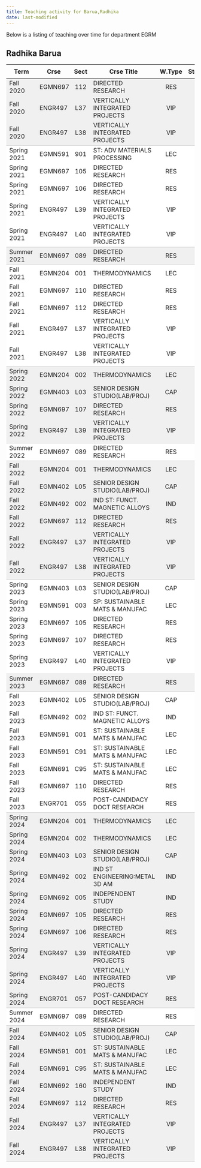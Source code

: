 ```yaml
---
title: Teaching activity for Barua,Radhika
date: last-modified
---
```


Below is a listing of teaching over time for department EGRM


## Radhika Barua

<style type="text/css">
#T_20b7e table {
  width: 100%;
  border-collapse: collapse;
}
#T_20b7e th {
  text-align: center;
  padding: 8px;
}
#T_20b7e td:nth-child(1) {
  padding-right: 10px;
  text-align: left;
}
#T_20b7e td:nth-child(2) {
  padding-right: 5px;
  text-align: left;
}
#T_20b7e  td:nth-child(4) {
  padding-right: 5px;
  text-align: left;
}
#T_20b7e td:nth-child(3) {
  text-align: center;
}
#T_20b7e  td:nth-child(5) {
  text-align: center;
}
#T_20b7e td:nth-child(6) {
  text-align: right;
}
#T_20b7e  td:nth-child(7) {
  text-align: right;
}
#T_20b7e_row0_col0, #T_20b7e_row0_col1, #T_20b7e_row0_col2, #T_20b7e_row0_col3, #T_20b7e_row0_col4, #T_20b7e_row0_col5, #T_20b7e_row0_col6, #T_20b7e_row1_col0, #T_20b7e_row1_col1, #T_20b7e_row1_col2, #T_20b7e_row1_col3, #T_20b7e_row1_col4, #T_20b7e_row1_col5, #T_20b7e_row1_col6, #T_20b7e_row14_col0, #T_20b7e_row14_col1, #T_20b7e_row14_col2, #T_20b7e_row14_col3, #T_20b7e_row14_col4, #T_20b7e_row14_col5, #T_20b7e_row14_col6, #T_20b7e_row15_col0, #T_20b7e_row15_col1, #T_20b7e_row15_col2, #T_20b7e_row15_col3, #T_20b7e_row15_col4, #T_20b7e_row15_col5, #T_20b7e_row15_col6, #T_20b7e_row16_col0, #T_20b7e_row16_col1, #T_20b7e_row16_col2, #T_20b7e_row16_col3, #T_20b7e_row16_col4, #T_20b7e_row16_col5, #T_20b7e_row16_col6, #T_20b7e_row19_col0, #T_20b7e_row19_col1, #T_20b7e_row19_col2, #T_20b7e_row19_col3, #T_20b7e_row19_col4, #T_20b7e_row19_col5, #T_20b7e_row19_col6, #T_20b7e_row20_col0, #T_20b7e_row20_col1, #T_20b7e_row20_col2, #T_20b7e_row20_col3, #T_20b7e_row20_col4, #T_20b7e_row20_col5, #T_20b7e_row20_col6, #T_20b7e_row21_col0, #T_20b7e_row21_col1, #T_20b7e_row21_col2, #T_20b7e_row21_col3, #T_20b7e_row21_col4, #T_20b7e_row21_col5, #T_20b7e_row21_col6, #T_20b7e_row22_col0, #T_20b7e_row22_col1, #T_20b7e_row22_col2, #T_20b7e_row22_col3, #T_20b7e_row22_col4, #T_20b7e_row22_col5, #T_20b7e_row22_col6, #T_20b7e_row23_col0, #T_20b7e_row23_col1, #T_20b7e_row23_col2, #T_20b7e_row23_col3, #T_20b7e_row23_col4, #T_20b7e_row23_col5, #T_20b7e_row23_col6, #T_20b7e_row38_col0, #T_20b7e_row38_col1, #T_20b7e_row38_col2, #T_20b7e_row38_col3, #T_20b7e_row38_col4, #T_20b7e_row38_col5, #T_20b7e_row38_col6, #T_20b7e_row39_col0, #T_20b7e_row39_col1, #T_20b7e_row39_col2, #T_20b7e_row39_col3, #T_20b7e_row39_col4, #T_20b7e_row39_col5, #T_20b7e_row39_col6, #T_20b7e_row40_col0, #T_20b7e_row40_col1, #T_20b7e_row40_col2, #T_20b7e_row40_col3, #T_20b7e_row40_col4, #T_20b7e_row40_col5, #T_20b7e_row40_col6, #T_20b7e_row41_col0, #T_20b7e_row41_col1, #T_20b7e_row41_col2, #T_20b7e_row41_col3, #T_20b7e_row41_col4, #T_20b7e_row41_col5, #T_20b7e_row41_col6, #T_20b7e_row42_col0, #T_20b7e_row42_col1, #T_20b7e_row42_col2, #T_20b7e_row42_col3, #T_20b7e_row42_col4, #T_20b7e_row42_col5, #T_20b7e_row42_col6, #T_20b7e_row43_col0, #T_20b7e_row43_col1, #T_20b7e_row43_col2, #T_20b7e_row43_col3, #T_20b7e_row43_col4, #T_20b7e_row43_col5, #T_20b7e_row43_col6, #T_20b7e_row44_col0, #T_20b7e_row44_col1, #T_20b7e_row44_col2, #T_20b7e_row44_col3, #T_20b7e_row44_col4, #T_20b7e_row44_col5, #T_20b7e_row44_col6, #T_20b7e_row45_col0, #T_20b7e_row45_col1, #T_20b7e_row45_col2, #T_20b7e_row45_col3, #T_20b7e_row45_col4, #T_20b7e_row45_col5, #T_20b7e_row45_col6, #T_20b7e_row46_col0, #T_20b7e_row46_col1, #T_20b7e_row46_col2, #T_20b7e_row46_col3, #T_20b7e_row46_col4, #T_20b7e_row46_col5, #T_20b7e_row46_col6, #T_20b7e_row49_col0, #T_20b7e_row49_col1, #T_20b7e_row49_col2, #T_20b7e_row49_col3, #T_20b7e_row49_col4, #T_20b7e_row49_col5, #T_20b7e_row49_col6, #T_20b7e_row50_col0, #T_20b7e_row50_col1, #T_20b7e_row50_col2, #T_20b7e_row50_col3, #T_20b7e_row50_col4, #T_20b7e_row50_col5, #T_20b7e_row50_col6, #T_20b7e_row51_col0, #T_20b7e_row51_col1, #T_20b7e_row51_col2, #T_20b7e_row51_col3, #T_20b7e_row51_col4, #T_20b7e_row51_col5, #T_20b7e_row51_col6, #T_20b7e_row52_col0, #T_20b7e_row52_col1, #T_20b7e_row52_col2, #T_20b7e_row52_col3, #T_20b7e_row52_col4, #T_20b7e_row52_col5, #T_20b7e_row52_col6, #T_20b7e_row53_col0, #T_20b7e_row53_col1, #T_20b7e_row53_col2, #T_20b7e_row53_col3, #T_20b7e_row53_col4, #T_20b7e_row53_col5, #T_20b7e_row53_col6, #T_20b7e_row54_col0, #T_20b7e_row54_col1, #T_20b7e_row54_col2, #T_20b7e_row54_col3, #T_20b7e_row54_col4, #T_20b7e_row54_col5, #T_20b7e_row54_col6 {
  background-color: #f0f0f0;
  border-bottom: none;
}
#T_20b7e_row2_col0, #T_20b7e_row2_col1, #T_20b7e_row2_col2, #T_20b7e_row2_col3, #T_20b7e_row2_col4, #T_20b7e_row2_col5, #T_20b7e_row2_col6, #T_20b7e_row8_col0, #T_20b7e_row8_col1, #T_20b7e_row8_col2, #T_20b7e_row8_col3, #T_20b7e_row8_col4, #T_20b7e_row8_col5, #T_20b7e_row8_col6, #T_20b7e_row17_col0, #T_20b7e_row17_col1, #T_20b7e_row17_col2, #T_20b7e_row17_col3, #T_20b7e_row17_col4, #T_20b7e_row17_col5, #T_20b7e_row17_col6, #T_20b7e_row24_col0, #T_20b7e_row24_col1, #T_20b7e_row24_col2, #T_20b7e_row24_col3, #T_20b7e_row24_col4, #T_20b7e_row24_col5, #T_20b7e_row24_col6, #T_20b7e_row30_col0, #T_20b7e_row30_col1, #T_20b7e_row30_col2, #T_20b7e_row30_col3, #T_20b7e_row30_col4, #T_20b7e_row30_col5, #T_20b7e_row30_col6, #T_20b7e_row47_col0, #T_20b7e_row47_col1, #T_20b7e_row47_col2, #T_20b7e_row47_col3, #T_20b7e_row47_col4, #T_20b7e_row47_col5, #T_20b7e_row47_col6, #T_20b7e_row55_col0, #T_20b7e_row55_col1, #T_20b7e_row55_col2, #T_20b7e_row55_col3, #T_20b7e_row55_col4, #T_20b7e_row55_col5, #T_20b7e_row55_col6 {
  background-color: #f0f0f0;
  border-bottom: 1px solid #ccc;
}
#T_20b7e_row3_col0, #T_20b7e_row3_col1, #T_20b7e_row3_col2, #T_20b7e_row3_col3, #T_20b7e_row3_col4, #T_20b7e_row3_col5, #T_20b7e_row3_col6, #T_20b7e_row4_col0, #T_20b7e_row4_col1, #T_20b7e_row4_col2, #T_20b7e_row4_col3, #T_20b7e_row4_col4, #T_20b7e_row4_col5, #T_20b7e_row4_col6, #T_20b7e_row5_col0, #T_20b7e_row5_col1, #T_20b7e_row5_col2, #T_20b7e_row5_col3, #T_20b7e_row5_col4, #T_20b7e_row5_col5, #T_20b7e_row5_col6, #T_20b7e_row6_col0, #T_20b7e_row6_col1, #T_20b7e_row6_col2, #T_20b7e_row6_col3, #T_20b7e_row6_col4, #T_20b7e_row6_col5, #T_20b7e_row6_col6, #T_20b7e_row9_col0, #T_20b7e_row9_col1, #T_20b7e_row9_col2, #T_20b7e_row9_col3, #T_20b7e_row9_col4, #T_20b7e_row9_col5, #T_20b7e_row9_col6, #T_20b7e_row10_col0, #T_20b7e_row10_col1, #T_20b7e_row10_col2, #T_20b7e_row10_col3, #T_20b7e_row10_col4, #T_20b7e_row10_col5, #T_20b7e_row10_col6, #T_20b7e_row11_col0, #T_20b7e_row11_col1, #T_20b7e_row11_col2, #T_20b7e_row11_col3, #T_20b7e_row11_col4, #T_20b7e_row11_col5, #T_20b7e_row11_col6, #T_20b7e_row12_col0, #T_20b7e_row12_col1, #T_20b7e_row12_col2, #T_20b7e_row12_col3, #T_20b7e_row12_col4, #T_20b7e_row12_col5, #T_20b7e_row12_col6, #T_20b7e_row25_col0, #T_20b7e_row25_col1, #T_20b7e_row25_col2, #T_20b7e_row25_col3, #T_20b7e_row25_col4, #T_20b7e_row25_col5, #T_20b7e_row25_col6, #T_20b7e_row26_col0, #T_20b7e_row26_col1, #T_20b7e_row26_col2, #T_20b7e_row26_col3, #T_20b7e_row26_col4, #T_20b7e_row26_col5, #T_20b7e_row26_col6, #T_20b7e_row27_col0, #T_20b7e_row27_col1, #T_20b7e_row27_col2, #T_20b7e_row27_col3, #T_20b7e_row27_col4, #T_20b7e_row27_col5, #T_20b7e_row27_col6, #T_20b7e_row28_col0, #T_20b7e_row28_col1, #T_20b7e_row28_col2, #T_20b7e_row28_col3, #T_20b7e_row28_col4, #T_20b7e_row28_col5, #T_20b7e_row28_col6, #T_20b7e_row31_col0, #T_20b7e_row31_col1, #T_20b7e_row31_col2, #T_20b7e_row31_col3, #T_20b7e_row31_col4, #T_20b7e_row31_col5, #T_20b7e_row31_col6, #T_20b7e_row32_col0, #T_20b7e_row32_col1, #T_20b7e_row32_col2, #T_20b7e_row32_col3, #T_20b7e_row32_col4, #T_20b7e_row32_col5, #T_20b7e_row32_col6, #T_20b7e_row33_col0, #T_20b7e_row33_col1, #T_20b7e_row33_col2, #T_20b7e_row33_col3, #T_20b7e_row33_col4, #T_20b7e_row33_col5, #T_20b7e_row33_col6, #T_20b7e_row34_col0, #T_20b7e_row34_col1, #T_20b7e_row34_col2, #T_20b7e_row34_col3, #T_20b7e_row34_col4, #T_20b7e_row34_col5, #T_20b7e_row34_col6, #T_20b7e_row35_col0, #T_20b7e_row35_col1, #T_20b7e_row35_col2, #T_20b7e_row35_col3, #T_20b7e_row35_col4, #T_20b7e_row35_col5, #T_20b7e_row35_col6, #T_20b7e_row36_col0, #T_20b7e_row36_col1, #T_20b7e_row36_col2, #T_20b7e_row36_col3, #T_20b7e_row36_col4, #T_20b7e_row36_col5, #T_20b7e_row36_col6 {
  background-color: #ffffff;
  border-bottom: none;
}
#T_20b7e_row7_col0, #T_20b7e_row7_col1, #T_20b7e_row7_col2, #T_20b7e_row7_col3, #T_20b7e_row7_col4, #T_20b7e_row7_col5, #T_20b7e_row7_col6, #T_20b7e_row13_col0, #T_20b7e_row13_col1, #T_20b7e_row13_col2, #T_20b7e_row13_col3, #T_20b7e_row13_col4, #T_20b7e_row13_col5, #T_20b7e_row13_col6, #T_20b7e_row18_col0, #T_20b7e_row18_col1, #T_20b7e_row18_col2, #T_20b7e_row18_col3, #T_20b7e_row18_col4, #T_20b7e_row18_col5, #T_20b7e_row18_col6, #T_20b7e_row29_col0, #T_20b7e_row29_col1, #T_20b7e_row29_col2, #T_20b7e_row29_col3, #T_20b7e_row29_col4, #T_20b7e_row29_col5, #T_20b7e_row29_col6, #T_20b7e_row37_col0, #T_20b7e_row37_col1, #T_20b7e_row37_col2, #T_20b7e_row37_col3, #T_20b7e_row37_col4, #T_20b7e_row37_col5, #T_20b7e_row37_col6, #T_20b7e_row48_col0, #T_20b7e_row48_col1, #T_20b7e_row48_col2, #T_20b7e_row48_col3, #T_20b7e_row48_col4, #T_20b7e_row48_col5, #T_20b7e_row48_col6 {
  background-color: #ffffff;
  border-bottom: 1px solid #ccc;
}
</style>
<table id="T_20b7e">
  <thead>
    <tr>
      <th id="T_20b7e_level0_col0" class="col_heading level0 col0" >Term</th>
      <th id="T_20b7e_level0_col1" class="col_heading level0 col1" >Crse</th>
      <th id="T_20b7e_level0_col2" class="col_heading level0 col2" >Sect</th>
      <th id="T_20b7e_level0_col3" class="col_heading level0 col3" >Crse Title</th>
      <th id="T_20b7e_level0_col4" class="col_heading level0 col4" >W.Type</th>
      <th id="T_20b7e_level0_col5" class="col_heading level0 col5" >Stdnts</th>
      <th id="T_20b7e_level0_col6" class="col_heading level0 col6" >Hours</th>
    </tr>
  </thead>
  <tbody>
    <tr>
      <td id="T_20b7e_row0_col0" class="data row0 col0" >Fall 2020</td>
      <td id="T_20b7e_row0_col1" class="data row0 col1" >EGMN697</td>
      <td id="T_20b7e_row0_col2" class="data row0 col2" >112</td>
      <td id="T_20b7e_row0_col3" class="data row0 col3" >DIRECTED RESEARCH</td>
      <td id="T_20b7e_row0_col4" class="data row0 col4" >RES</td>
      <td id="T_20b7e_row0_col5" class="data row0 col5" >1</td>
      <td id="T_20b7e_row0_col6" class="data row0 col6" >9</td>
    </tr>
    <tr>
      <td id="T_20b7e_row1_col0" class="data row1 col0" >Fall 2020</td>
      <td id="T_20b7e_row1_col1" class="data row1 col1" >ENGR497</td>
      <td id="T_20b7e_row1_col2" class="data row1 col2" >L37</td>
      <td id="T_20b7e_row1_col3" class="data row1 col3" >VERTICALLY INTEGRATED PROJECTS</td>
      <td id="T_20b7e_row1_col4" class="data row1 col4" >VIP</td>
      <td id="T_20b7e_row1_col5" class="data row1 col5" >3</td>
      <td id="T_20b7e_row1_col6" class="data row1 col6" >3</td>
    </tr>
    <tr>
      <td id="T_20b7e_row2_col0" class="data row2 col0" >Fall 2020</td>
      <td id="T_20b7e_row2_col1" class="data row2 col1" >ENGR497</td>
      <td id="T_20b7e_row2_col2" class="data row2 col2" >L38</td>
      <td id="T_20b7e_row2_col3" class="data row2 col3" >VERTICALLY INTEGRATED PROJECTS</td>
      <td id="T_20b7e_row2_col4" class="data row2 col4" >VIP</td>
      <td id="T_20b7e_row2_col5" class="data row2 col5" >2</td>
      <td id="T_20b7e_row2_col6" class="data row2 col6" >4</td>
    </tr>
    <tr>
      <td id="T_20b7e_row3_col0" class="data row3 col0" >Spring 2021</td>
      <td id="T_20b7e_row3_col1" class="data row3 col1" >EGMN591</td>
      <td id="T_20b7e_row3_col2" class="data row3 col2" >901</td>
      <td id="T_20b7e_row3_col3" class="data row3 col3" >ST: ADV MATERIALS PROCESSING</td>
      <td id="T_20b7e_row3_col4" class="data row3 col4" >LEC</td>
      <td id="T_20b7e_row3_col5" class="data row3 col5" >19</td>
      <td id="T_20b7e_row3_col6" class="data row3 col6" >57</td>
    </tr>
    <tr>
      <td id="T_20b7e_row4_col0" class="data row4 col0" >Spring 2021</td>
      <td id="T_20b7e_row4_col1" class="data row4 col1" >EGMN697</td>
      <td id="T_20b7e_row4_col2" class="data row4 col2" >105</td>
      <td id="T_20b7e_row4_col3" class="data row4 col3" >DIRECTED RESEARCH</td>
      <td id="T_20b7e_row4_col4" class="data row4 col4" >RES</td>
      <td id="T_20b7e_row4_col5" class="data row4 col5" >1</td>
      <td id="T_20b7e_row4_col6" class="data row4 col6" >3</td>
    </tr>
    <tr>
      <td id="T_20b7e_row5_col0" class="data row5 col0" >Spring 2021</td>
      <td id="T_20b7e_row5_col1" class="data row5 col1" >EGMN697</td>
      <td id="T_20b7e_row5_col2" class="data row5 col2" >106</td>
      <td id="T_20b7e_row5_col3" class="data row5 col3" >DIRECTED RESEARCH</td>
      <td id="T_20b7e_row5_col4" class="data row5 col4" >RES</td>
      <td id="T_20b7e_row5_col5" class="data row5 col5" >1</td>
      <td id="T_20b7e_row5_col6" class="data row5 col6" >6</td>
    </tr>
    <tr>
      <td id="T_20b7e_row6_col0" class="data row6 col0" >Spring 2021</td>
      <td id="T_20b7e_row6_col1" class="data row6 col1" >ENGR497</td>
      <td id="T_20b7e_row6_col2" class="data row6 col2" >L39</td>
      <td id="T_20b7e_row6_col3" class="data row6 col3" >VERTICALLY INTEGRATED PROJECTS</td>
      <td id="T_20b7e_row6_col4" class="data row6 col4" >VIP</td>
      <td id="T_20b7e_row6_col5" class="data row6 col5" >3</td>
      <td id="T_20b7e_row6_col6" class="data row6 col6" >6</td>
    </tr>
    <tr>
      <td id="T_20b7e_row7_col0" class="data row7 col0" >Spring 2021</td>
      <td id="T_20b7e_row7_col1" class="data row7 col1" >ENGR497</td>
      <td id="T_20b7e_row7_col2" class="data row7 col2" >L40</td>
      <td id="T_20b7e_row7_col3" class="data row7 col3" >VERTICALLY INTEGRATED PROJECTS</td>
      <td id="T_20b7e_row7_col4" class="data row7 col4" >VIP</td>
      <td id="T_20b7e_row7_col5" class="data row7 col5" >2</td>
      <td id="T_20b7e_row7_col6" class="data row7 col6" >2</td>
    </tr>
    <tr>
      <td id="T_20b7e_row8_col0" class="data row8 col0" >Summer 2021</td>
      <td id="T_20b7e_row8_col1" class="data row8 col1" >EGMN697</td>
      <td id="T_20b7e_row8_col2" class="data row8 col2" >089</td>
      <td id="T_20b7e_row8_col3" class="data row8 col3" >DIRECTED RESEARCH</td>
      <td id="T_20b7e_row8_col4" class="data row8 col4" >RES</td>
      <td id="T_20b7e_row8_col5" class="data row8 col5" >1</td>
      <td id="T_20b7e_row8_col6" class="data row8 col6" >3</td>
    </tr>
    <tr>
      <td id="T_20b7e_row9_col0" class="data row9 col0" >Fall 2021</td>
      <td id="T_20b7e_row9_col1" class="data row9 col1" >EGMN204</td>
      <td id="T_20b7e_row9_col2" class="data row9 col2" >001</td>
      <td id="T_20b7e_row9_col3" class="data row9 col3" >THERMODYNAMICS</td>
      <td id="T_20b7e_row9_col4" class="data row9 col4" >LEC</td>
      <td id="T_20b7e_row9_col5" class="data row9 col5" >14</td>
      <td id="T_20b7e_row9_col6" class="data row9 col6" >42</td>
    </tr>
    <tr>
      <td id="T_20b7e_row10_col0" class="data row10 col0" >Fall 2021</td>
      <td id="T_20b7e_row10_col1" class="data row10 col1" >EGMN697</td>
      <td id="T_20b7e_row10_col2" class="data row10 col2" >110</td>
      <td id="T_20b7e_row10_col3" class="data row10 col3" >DIRECTED RESEARCH</td>
      <td id="T_20b7e_row10_col4" class="data row10 col4" >RES</td>
      <td id="T_20b7e_row10_col5" class="data row10 col5" >1</td>
      <td id="T_20b7e_row10_col6" class="data row10 col6" >3</td>
    </tr>
    <tr>
      <td id="T_20b7e_row11_col0" class="data row11 col0" >Fall 2021</td>
      <td id="T_20b7e_row11_col1" class="data row11 col1" >EGMN697</td>
      <td id="T_20b7e_row11_col2" class="data row11 col2" >112</td>
      <td id="T_20b7e_row11_col3" class="data row11 col3" >DIRECTED RESEARCH</td>
      <td id="T_20b7e_row11_col4" class="data row11 col4" >RES</td>
      <td id="T_20b7e_row11_col5" class="data row11 col5" >1</td>
      <td id="T_20b7e_row11_col6" class="data row11 col6" >9</td>
    </tr>
    <tr>
      <td id="T_20b7e_row12_col0" class="data row12 col0" >Fall 2021</td>
      <td id="T_20b7e_row12_col1" class="data row12 col1" >ENGR497</td>
      <td id="T_20b7e_row12_col2" class="data row12 col2" >L37</td>
      <td id="T_20b7e_row12_col3" class="data row12 col3" >VERTICALLY INTEGRATED PROJECTS</td>
      <td id="T_20b7e_row12_col4" class="data row12 col4" >VIP</td>
      <td id="T_20b7e_row12_col5" class="data row12 col5" >4</td>
      <td id="T_20b7e_row12_col6" class="data row12 col6" >4</td>
    </tr>
    <tr>
      <td id="T_20b7e_row13_col0" class="data row13 col0" >Fall 2021</td>
      <td id="T_20b7e_row13_col1" class="data row13 col1" >ENGR497</td>
      <td id="T_20b7e_row13_col2" class="data row13 col2" >L38</td>
      <td id="T_20b7e_row13_col3" class="data row13 col3" >VERTICALLY INTEGRATED PROJECTS</td>
      <td id="T_20b7e_row13_col4" class="data row13 col4" >VIP</td>
      <td id="T_20b7e_row13_col5" class="data row13 col5" >2</td>
      <td id="T_20b7e_row13_col6" class="data row13 col6" >4</td>
    </tr>
    <tr>
      <td id="T_20b7e_row14_col0" class="data row14 col0" >Spring 2022</td>
      <td id="T_20b7e_row14_col1" class="data row14 col1" >EGMN204</td>
      <td id="T_20b7e_row14_col2" class="data row14 col2" >002</td>
      <td id="T_20b7e_row14_col3" class="data row14 col3" >THERMODYNAMICS</td>
      <td id="T_20b7e_row14_col4" class="data row14 col4" >LEC</td>
      <td id="T_20b7e_row14_col5" class="data row14 col5" >60</td>
      <td id="T_20b7e_row14_col6" class="data row14 col6" >180</td>
    </tr>
    <tr>
      <td id="T_20b7e_row15_col0" class="data row15 col0" >Spring 2022</td>
      <td id="T_20b7e_row15_col1" class="data row15 col1" >EGMN403</td>
      <td id="T_20b7e_row15_col2" class="data row15 col2" >L03</td>
      <td id="T_20b7e_row15_col3" class="data row15 col3" >SENIOR DESIGN STUDIO(LAB/PROJ)</td>
      <td id="T_20b7e_row15_col4" class="data row15 col4" >CAP</td>
      <td id="T_20b7e_row15_col5" class="data row15 col5" >3</td>
      <td id="T_20b7e_row15_col6" class="data row15 col6" >6</td>
    </tr>
    <tr>
      <td id="T_20b7e_row16_col0" class="data row16 col0" >Spring 2022</td>
      <td id="T_20b7e_row16_col1" class="data row16 col1" >EGMN697</td>
      <td id="T_20b7e_row16_col2" class="data row16 col2" >107</td>
      <td id="T_20b7e_row16_col3" class="data row16 col3" >DIRECTED RESEARCH</td>
      <td id="T_20b7e_row16_col4" class="data row16 col4" >RES</td>
      <td id="T_20b7e_row16_col5" class="data row16 col5" >1</td>
      <td id="T_20b7e_row16_col6" class="data row16 col6" >9</td>
    </tr>
    <tr>
      <td id="T_20b7e_row17_col0" class="data row17 col0" >Spring 2022</td>
      <td id="T_20b7e_row17_col1" class="data row17 col1" >ENGR497</td>
      <td id="T_20b7e_row17_col2" class="data row17 col2" >L39</td>
      <td id="T_20b7e_row17_col3" class="data row17 col3" >VERTICALLY INTEGRATED PROJECTS</td>
      <td id="T_20b7e_row17_col4" class="data row17 col4" >VIP</td>
      <td id="T_20b7e_row17_col5" class="data row17 col5" >2</td>
      <td id="T_20b7e_row17_col6" class="data row17 col6" >4</td>
    </tr>
    <tr>
      <td id="T_20b7e_row18_col0" class="data row18 col0" >Summer 2022</td>
      <td id="T_20b7e_row18_col1" class="data row18 col1" >EGMN697</td>
      <td id="T_20b7e_row18_col2" class="data row18 col2" >089</td>
      <td id="T_20b7e_row18_col3" class="data row18 col3" >DIRECTED RESEARCH</td>
      <td id="T_20b7e_row18_col4" class="data row18 col4" >RES</td>
      <td id="T_20b7e_row18_col5" class="data row18 col5" >1</td>
      <td id="T_20b7e_row18_col6" class="data row18 col6" >3</td>
    </tr>
    <tr>
      <td id="T_20b7e_row19_col0" class="data row19 col0" >Fall 2022</td>
      <td id="T_20b7e_row19_col1" class="data row19 col1" >EGMN204</td>
      <td id="T_20b7e_row19_col2" class="data row19 col2" >001</td>
      <td id="T_20b7e_row19_col3" class="data row19 col3" >THERMODYNAMICS</td>
      <td id="T_20b7e_row19_col4" class="data row19 col4" >LEC</td>
      <td id="T_20b7e_row19_col5" class="data row19 col5" >26</td>
      <td id="T_20b7e_row19_col6" class="data row19 col6" >78</td>
    </tr>
    <tr>
      <td id="T_20b7e_row20_col0" class="data row20 col0" >Fall 2022</td>
      <td id="T_20b7e_row20_col1" class="data row20 col1" >EGMN402</td>
      <td id="T_20b7e_row20_col2" class="data row20 col2" >L05</td>
      <td id="T_20b7e_row20_col3" class="data row20 col3" >SENIOR DESIGN STUDIO(LAB/PROJ)</td>
      <td id="T_20b7e_row20_col4" class="data row20 col4" >CAP</td>
      <td id="T_20b7e_row20_col5" class="data row20 col5" >4</td>
      <td id="T_20b7e_row20_col6" class="data row20 col6" >8</td>
    </tr>
    <tr>
      <td id="T_20b7e_row21_col0" class="data row21 col0" >Fall 2022</td>
      <td id="T_20b7e_row21_col1" class="data row21 col1" >EGMN492</td>
      <td id="T_20b7e_row21_col2" class="data row21 col2" >002</td>
      <td id="T_20b7e_row21_col3" class="data row21 col3" >IND ST: FUNCT. MAGNETIC ALLOYS</td>
      <td id="T_20b7e_row21_col4" class="data row21 col4" >IND</td>
      <td id="T_20b7e_row21_col5" class="data row21 col5" >2</td>
      <td id="T_20b7e_row21_col6" class="data row21 col6" >6</td>
    </tr>
    <tr>
      <td id="T_20b7e_row22_col0" class="data row22 col0" >Fall 2022</td>
      <td id="T_20b7e_row22_col1" class="data row22 col1" >EGMN697</td>
      <td id="T_20b7e_row22_col2" class="data row22 col2" >112</td>
      <td id="T_20b7e_row22_col3" class="data row22 col3" >DIRECTED RESEARCH</td>
      <td id="T_20b7e_row22_col4" class="data row22 col4" >RES</td>
      <td id="T_20b7e_row22_col5" class="data row22 col5" >1</td>
      <td id="T_20b7e_row22_col6" class="data row22 col6" >9</td>
    </tr>
    <tr>
      <td id="T_20b7e_row23_col0" class="data row23 col0" >Fall 2022</td>
      <td id="T_20b7e_row23_col1" class="data row23 col1" >ENGR497</td>
      <td id="T_20b7e_row23_col2" class="data row23 col2" >L37</td>
      <td id="T_20b7e_row23_col3" class="data row23 col3" >VERTICALLY INTEGRATED PROJECTS</td>
      <td id="T_20b7e_row23_col4" class="data row23 col4" >VIP</td>
      <td id="T_20b7e_row23_col5" class="data row23 col5" >1</td>
      <td id="T_20b7e_row23_col6" class="data row23 col6" >1</td>
    </tr>
    <tr>
      <td id="T_20b7e_row24_col0" class="data row24 col0" >Fall 2022</td>
      <td id="T_20b7e_row24_col1" class="data row24 col1" >ENGR497</td>
      <td id="T_20b7e_row24_col2" class="data row24 col2" >L38</td>
      <td id="T_20b7e_row24_col3" class="data row24 col3" >VERTICALLY INTEGRATED PROJECTS</td>
      <td id="T_20b7e_row24_col4" class="data row24 col4" >VIP</td>
      <td id="T_20b7e_row24_col5" class="data row24 col5" >1</td>
      <td id="T_20b7e_row24_col6" class="data row24 col6" >2</td>
    </tr>
    <tr>
      <td id="T_20b7e_row25_col0" class="data row25 col0" >Spring 2023</td>
      <td id="T_20b7e_row25_col1" class="data row25 col1" >EGMN403</td>
      <td id="T_20b7e_row25_col2" class="data row25 col2" >L03</td>
      <td id="T_20b7e_row25_col3" class="data row25 col3" >SENIOR DESIGN STUDIO(LAB/PROJ)</td>
      <td id="T_20b7e_row25_col4" class="data row25 col4" >CAP</td>
      <td id="T_20b7e_row25_col5" class="data row25 col5" >4</td>
      <td id="T_20b7e_row25_col6" class="data row25 col6" >8</td>
    </tr>
    <tr>
      <td id="T_20b7e_row26_col0" class="data row26 col0" >Spring 2023</td>
      <td id="T_20b7e_row26_col1" class="data row26 col1" >EGMN591</td>
      <td id="T_20b7e_row26_col2" class="data row26 col2" >003</td>
      <td id="T_20b7e_row26_col3" class="data row26 col3" >SP: SUSTAINABLE MATS & MANUFAC</td>
      <td id="T_20b7e_row26_col4" class="data row26 col4" >LEC</td>
      <td id="T_20b7e_row26_col5" class="data row26 col5" >33</td>
      <td id="T_20b7e_row26_col6" class="data row26 col6" >99</td>
    </tr>
    <tr>
      <td id="T_20b7e_row27_col0" class="data row27 col0" >Spring 2023</td>
      <td id="T_20b7e_row27_col1" class="data row27 col1" >EGMN697</td>
      <td id="T_20b7e_row27_col2" class="data row27 col2" >105</td>
      <td id="T_20b7e_row27_col3" class="data row27 col3" >DIRECTED RESEARCH</td>
      <td id="T_20b7e_row27_col4" class="data row27 col4" >RES</td>
      <td id="T_20b7e_row27_col5" class="data row27 col5" >1</td>
      <td id="T_20b7e_row27_col6" class="data row27 col6" >3</td>
    </tr>
    <tr>
      <td id="T_20b7e_row28_col0" class="data row28 col0" >Spring 2023</td>
      <td id="T_20b7e_row28_col1" class="data row28 col1" >EGMN697</td>
      <td id="T_20b7e_row28_col2" class="data row28 col2" >107</td>
      <td id="T_20b7e_row28_col3" class="data row28 col3" >DIRECTED RESEARCH</td>
      <td id="T_20b7e_row28_col4" class="data row28 col4" >RES</td>
      <td id="T_20b7e_row28_col5" class="data row28 col5" >1</td>
      <td id="T_20b7e_row28_col6" class="data row28 col6" >9</td>
    </tr>
    <tr>
      <td id="T_20b7e_row29_col0" class="data row29 col0" >Spring 2023</td>
      <td id="T_20b7e_row29_col1" class="data row29 col1" >ENGR497</td>
      <td id="T_20b7e_row29_col2" class="data row29 col2" >L40</td>
      <td id="T_20b7e_row29_col3" class="data row29 col3" >VERTICALLY INTEGRATED PROJECTS</td>
      <td id="T_20b7e_row29_col4" class="data row29 col4" >VIP</td>
      <td id="T_20b7e_row29_col5" class="data row29 col5" >2</td>
      <td id="T_20b7e_row29_col6" class="data row29 col6" >2</td>
    </tr>
    <tr>
      <td id="T_20b7e_row30_col0" class="data row30 col0" >Summer 2023</td>
      <td id="T_20b7e_row30_col1" class="data row30 col1" >EGMN697</td>
      <td id="T_20b7e_row30_col2" class="data row30 col2" >089</td>
      <td id="T_20b7e_row30_col3" class="data row30 col3" >DIRECTED RESEARCH</td>
      <td id="T_20b7e_row30_col4" class="data row30 col4" >RES</td>
      <td id="T_20b7e_row30_col5" class="data row30 col5" >0</td>
      <td id="T_20b7e_row30_col6" class="data row30 col6" >2</td>
    </tr>
    <tr>
      <td id="T_20b7e_row31_col0" class="data row31 col0" >Fall 2023</td>
      <td id="T_20b7e_row31_col1" class="data row31 col1" >EGMN402</td>
      <td id="T_20b7e_row31_col2" class="data row31 col2" >L05</td>
      <td id="T_20b7e_row31_col3" class="data row31 col3" >SENIOR DESIGN STUDIO(LAB/PROJ)</td>
      <td id="T_20b7e_row31_col4" class="data row31 col4" >CAP</td>
      <td id="T_20b7e_row31_col5" class="data row31 col5" >6</td>
      <td id="T_20b7e_row31_col6" class="data row31 col6" >12</td>
    </tr>
    <tr>
      <td id="T_20b7e_row32_col0" class="data row32 col0" >Fall 2023</td>
      <td id="T_20b7e_row32_col1" class="data row32 col1" >EGMN492</td>
      <td id="T_20b7e_row32_col2" class="data row32 col2" >002</td>
      <td id="T_20b7e_row32_col3" class="data row32 col3" >IND ST: FUNCT. MAGNETIC ALLOYS</td>
      <td id="T_20b7e_row32_col4" class="data row32 col4" >IND</td>
      <td id="T_20b7e_row32_col5" class="data row32 col5" >2</td>
      <td id="T_20b7e_row32_col6" class="data row32 col6" >6</td>
    </tr>
    <tr>
      <td id="T_20b7e_row33_col0" class="data row33 col0" >Fall 2023</td>
      <td id="T_20b7e_row33_col1" class="data row33 col1" >EGMN591</td>
      <td id="T_20b7e_row33_col2" class="data row33 col2" >001</td>
      <td id="T_20b7e_row33_col3" class="data row33 col3" >ST: SUSTAINABLE MATS & MANUFAC</td>
      <td id="T_20b7e_row33_col4" class="data row33 col4" >LEC</td>
      <td id="T_20b7e_row33_col5" class="data row33 col5" >11</td>
      <td id="T_20b7e_row33_col6" class="data row33 col6" >33</td>
    </tr>
    <tr>
      <td id="T_20b7e_row34_col0" class="data row34 col0" >Fall 2023</td>
      <td id="T_20b7e_row34_col1" class="data row34 col1" >EGMN591</td>
      <td id="T_20b7e_row34_col2" class="data row34 col2" >C91</td>
      <td id="T_20b7e_row34_col3" class="data row34 col3" >ST: SUSTAINABLE MATS & MANUFAC</td>
      <td id="T_20b7e_row34_col4" class="data row34 col4" >LEC</td>
      <td id="T_20b7e_row34_col5" class="data row34 col5" >26</td>
      <td id="T_20b7e_row34_col6" class="data row34 col6" >78</td>
    </tr>
    <tr>
      <td id="T_20b7e_row35_col0" class="data row35 col0" >Fall 2023</td>
      <td id="T_20b7e_row35_col1" class="data row35 col1" >EGMN691</td>
      <td id="T_20b7e_row35_col2" class="data row35 col2" >C95</td>
      <td id="T_20b7e_row35_col3" class="data row35 col3" >ST: SUSTAINABLE MATS & MANUFAC</td>
      <td id="T_20b7e_row35_col4" class="data row35 col4" >LEC</td>
      <td id="T_20b7e_row35_col5" class="data row35 col5" >6</td>
      <td id="T_20b7e_row35_col6" class="data row35 col6" >18</td>
    </tr>
    <tr>
      <td id="T_20b7e_row36_col0" class="data row36 col0" >Fall 2023</td>
      <td id="T_20b7e_row36_col1" class="data row36 col1" >EGMN697</td>
      <td id="T_20b7e_row36_col2" class="data row36 col2" >110</td>
      <td id="T_20b7e_row36_col3" class="data row36 col3" >DIRECTED RESEARCH</td>
      <td id="T_20b7e_row36_col4" class="data row36 col4" >RES</td>
      <td id="T_20b7e_row36_col5" class="data row36 col5" >2</td>
      <td id="T_20b7e_row36_col6" class="data row36 col6" >6</td>
    </tr>
    <tr>
      <td id="T_20b7e_row37_col0" class="data row37 col0" >Fall 2023</td>
      <td id="T_20b7e_row37_col1" class="data row37 col1" >ENGR701</td>
      <td id="T_20b7e_row37_col2" class="data row37 col2" >055</td>
      <td id="T_20b7e_row37_col3" class="data row37 col3" >POST-CANDIDACY DOCT RESEARCH</td>
      <td id="T_20b7e_row37_col4" class="data row37 col4" >RES</td>
      <td id="T_20b7e_row37_col5" class="data row37 col5" >1</td>
      <td id="T_20b7e_row37_col6" class="data row37 col6" >9</td>
    </tr>
    <tr>
      <td id="T_20b7e_row38_col0" class="data row38 col0" >Spring 2024</td>
      <td id="T_20b7e_row38_col1" class="data row38 col1" >EGMN204</td>
      <td id="T_20b7e_row38_col2" class="data row38 col2" >001</td>
      <td id="T_20b7e_row38_col3" class="data row38 col3" >THERMODYNAMICS</td>
      <td id="T_20b7e_row38_col4" class="data row38 col4" >LEC</td>
      <td id="T_20b7e_row38_col5" class="data row38 col5" >35</td>
      <td id="T_20b7e_row38_col6" class="data row38 col6" >105</td>
    </tr>
    <tr>
      <td id="T_20b7e_row39_col0" class="data row39 col0" >Spring 2024</td>
      <td id="T_20b7e_row39_col1" class="data row39 col1" >EGMN204</td>
      <td id="T_20b7e_row39_col2" class="data row39 col2" >002</td>
      <td id="T_20b7e_row39_col3" class="data row39 col3" >THERMODYNAMICS</td>
      <td id="T_20b7e_row39_col4" class="data row39 col4" >LEC</td>
      <td id="T_20b7e_row39_col5" class="data row39 col5" >40</td>
      <td id="T_20b7e_row39_col6" class="data row39 col6" >120</td>
    </tr>
    <tr>
      <td id="T_20b7e_row40_col0" class="data row40 col0" >Spring 2024</td>
      <td id="T_20b7e_row40_col1" class="data row40 col1" >EGMN403</td>
      <td id="T_20b7e_row40_col2" class="data row40 col2" >L03</td>
      <td id="T_20b7e_row40_col3" class="data row40 col3" >SENIOR DESIGN STUDIO(LAB/PROJ)</td>
      <td id="T_20b7e_row40_col4" class="data row40 col4" >CAP</td>
      <td id="T_20b7e_row40_col5" class="data row40 col5" >5</td>
      <td id="T_20b7e_row40_col6" class="data row40 col6" >10</td>
    </tr>
    <tr>
      <td id="T_20b7e_row41_col0" class="data row41 col0" >Spring 2024</td>
      <td id="T_20b7e_row41_col1" class="data row41 col1" >EGMN492</td>
      <td id="T_20b7e_row41_col2" class="data row41 col2" >002</td>
      <td id="T_20b7e_row41_col3" class="data row41 col3" >IND ST ENGINEERING:METAL 3D AM</td>
      <td id="T_20b7e_row41_col4" class="data row41 col4" >IND</td>
      <td id="T_20b7e_row41_col5" class="data row41 col5" >1</td>
      <td id="T_20b7e_row41_col6" class="data row41 col6" >1</td>
    </tr>
    <tr>
      <td id="T_20b7e_row42_col0" class="data row42 col0" >Spring 2024</td>
      <td id="T_20b7e_row42_col1" class="data row42 col1" >EGMN692</td>
      <td id="T_20b7e_row42_col2" class="data row42 col2" >005</td>
      <td id="T_20b7e_row42_col3" class="data row42 col3" >INDEPENDENT STUDY</td>
      <td id="T_20b7e_row42_col4" class="data row42 col4" >IND</td>
      <td id="T_20b7e_row42_col5" class="data row42 col5" >2</td>
      <td id="T_20b7e_row42_col6" class="data row42 col6" >6</td>
    </tr>
    <tr>
      <td id="T_20b7e_row43_col0" class="data row43 col0" >Spring 2024</td>
      <td id="T_20b7e_row43_col1" class="data row43 col1" >EGMN697</td>
      <td id="T_20b7e_row43_col2" class="data row43 col2" >105</td>
      <td id="T_20b7e_row43_col3" class="data row43 col3" >DIRECTED RESEARCH</td>
      <td id="T_20b7e_row43_col4" class="data row43 col4" >RES</td>
      <td id="T_20b7e_row43_col5" class="data row43 col5" >1</td>
      <td id="T_20b7e_row43_col6" class="data row43 col6" >3</td>
    </tr>
    <tr>
      <td id="T_20b7e_row44_col0" class="data row44 col0" >Spring 2024</td>
      <td id="T_20b7e_row44_col1" class="data row44 col1" >EGMN697</td>
      <td id="T_20b7e_row44_col2" class="data row44 col2" >106</td>
      <td id="T_20b7e_row44_col3" class="data row44 col3" >DIRECTED RESEARCH</td>
      <td id="T_20b7e_row44_col4" class="data row44 col4" >RES</td>
      <td id="T_20b7e_row44_col5" class="data row44 col5" >1</td>
      <td id="T_20b7e_row44_col6" class="data row44 col6" >6</td>
    </tr>
    <tr>
      <td id="T_20b7e_row45_col0" class="data row45 col0" >Spring 2024</td>
      <td id="T_20b7e_row45_col1" class="data row45 col1" >ENGR497</td>
      <td id="T_20b7e_row45_col2" class="data row45 col2" >L39</td>
      <td id="T_20b7e_row45_col3" class="data row45 col3" >VERTICALLY INTEGRATED PROJECTS</td>
      <td id="T_20b7e_row45_col4" class="data row45 col4" >VIP</td>
      <td id="T_20b7e_row45_col5" class="data row45 col5" >2</td>
      <td id="T_20b7e_row45_col6" class="data row45 col6" >4</td>
    </tr>
    <tr>
      <td id="T_20b7e_row46_col0" class="data row46 col0" >Spring 2024</td>
      <td id="T_20b7e_row46_col1" class="data row46 col1" >ENGR497</td>
      <td id="T_20b7e_row46_col2" class="data row46 col2" >L40</td>
      <td id="T_20b7e_row46_col3" class="data row46 col3" >VERTICALLY INTEGRATED PROJECTS</td>
      <td id="T_20b7e_row46_col4" class="data row46 col4" >VIP</td>
      <td id="T_20b7e_row46_col5" class="data row46 col5" >1</td>
      <td id="T_20b7e_row46_col6" class="data row46 col6" >1</td>
    </tr>
    <tr>
      <td id="T_20b7e_row47_col0" class="data row47 col0" >Spring 2024</td>
      <td id="T_20b7e_row47_col1" class="data row47 col1" >ENGR701</td>
      <td id="T_20b7e_row47_col2" class="data row47 col2" >057</td>
      <td id="T_20b7e_row47_col3" class="data row47 col3" >POST-CANDIDACY DOCT RESEARCH</td>
      <td id="T_20b7e_row47_col4" class="data row47 col4" >RES</td>
      <td id="T_20b7e_row47_col5" class="data row47 col5" >1</td>
      <td id="T_20b7e_row47_col6" class="data row47 col6" >9</td>
    </tr>
    <tr>
      <td id="T_20b7e_row48_col0" class="data row48 col0" >Summer 2024</td>
      <td id="T_20b7e_row48_col1" class="data row48 col1" >EGMN697</td>
      <td id="T_20b7e_row48_col2" class="data row48 col2" >089</td>
      <td id="T_20b7e_row48_col3" class="data row48 col3" >DIRECTED RESEARCH</td>
      <td id="T_20b7e_row48_col4" class="data row48 col4" >RES</td>
      <td id="T_20b7e_row48_col5" class="data row48 col5" >1</td>
      <td id="T_20b7e_row48_col6" class="data row48 col6" >3</td>
    </tr>
    <tr>
      <td id="T_20b7e_row49_col0" class="data row49 col0" >Fall 2024</td>
      <td id="T_20b7e_row49_col1" class="data row49 col1" >EGMN402</td>
      <td id="T_20b7e_row49_col2" class="data row49 col2" >L05</td>
      <td id="T_20b7e_row49_col3" class="data row49 col3" >SENIOR DESIGN STUDIO(LAB/PROJ)</td>
      <td id="T_20b7e_row49_col4" class="data row49 col4" >CAP</td>
      <td id="T_20b7e_row49_col5" class="data row49 col5" >4</td>
      <td id="T_20b7e_row49_col6" class="data row49 col6" >8</td>
    </tr>
    <tr>
      <td id="T_20b7e_row50_col0" class="data row50 col0" >Fall 2024</td>
      <td id="T_20b7e_row50_col1" class="data row50 col1" >EGMN591</td>
      <td id="T_20b7e_row50_col2" class="data row50 col2" >001</td>
      <td id="T_20b7e_row50_col3" class="data row50 col3" >ST: SUSTAINABLE MATS & MANUFAC</td>
      <td id="T_20b7e_row50_col4" class="data row50 col4" >LEC</td>
      <td id="T_20b7e_row50_col5" class="data row50 col5" >14</td>
      <td id="T_20b7e_row50_col6" class="data row50 col6" >42</td>
    </tr>
    <tr>
      <td id="T_20b7e_row51_col0" class="data row51 col0" >Fall 2024</td>
      <td id="T_20b7e_row51_col1" class="data row51 col1" >EGMN691</td>
      <td id="T_20b7e_row51_col2" class="data row51 col2" >C95</td>
      <td id="T_20b7e_row51_col3" class="data row51 col3" >ST: SUSTAINABLE MATS & MANUFAC</td>
      <td id="T_20b7e_row51_col4" class="data row51 col4" >LEC</td>
      <td id="T_20b7e_row51_col5" class="data row51 col5" >1</td>
      <td id="T_20b7e_row51_col6" class="data row51 col6" >3</td>
    </tr>
    <tr>
      <td id="T_20b7e_row52_col0" class="data row52 col0" >Fall 2024</td>
      <td id="T_20b7e_row52_col1" class="data row52 col1" >EGMN692</td>
      <td id="T_20b7e_row52_col2" class="data row52 col2" >160</td>
      <td id="T_20b7e_row52_col3" class="data row52 col3" >INDEPENDENT STUDY</td>
      <td id="T_20b7e_row52_col4" class="data row52 col4" >IND</td>
      <td id="T_20b7e_row52_col5" class="data row52 col5" >1</td>
      <td id="T_20b7e_row52_col6" class="data row52 col6" >3</td>
    </tr>
    <tr>
      <td id="T_20b7e_row53_col0" class="data row53 col0" >Fall 2024</td>
      <td id="T_20b7e_row53_col1" class="data row53 col1" >EGMN697</td>
      <td id="T_20b7e_row53_col2" class="data row53 col2" >112</td>
      <td id="T_20b7e_row53_col3" class="data row53 col3" >DIRECTED RESEARCH</td>
      <td id="T_20b7e_row53_col4" class="data row53 col4" >RES</td>
      <td id="T_20b7e_row53_col5" class="data row53 col5" >2</td>
      <td id="T_20b7e_row53_col6" class="data row53 col6" >18</td>
    </tr>
    <tr>
      <td id="T_20b7e_row54_col0" class="data row54 col0" >Fall 2024</td>
      <td id="T_20b7e_row54_col1" class="data row54 col1" >ENGR497</td>
      <td id="T_20b7e_row54_col2" class="data row54 col2" >L37</td>
      <td id="T_20b7e_row54_col3" class="data row54 col3" >VERTICALLY INTEGRATED PROJECTS</td>
      <td id="T_20b7e_row54_col4" class="data row54 col4" >VIP</td>
      <td id="T_20b7e_row54_col5" class="data row54 col5" >1</td>
      <td id="T_20b7e_row54_col6" class="data row54 col6" >1</td>
    </tr>
    <tr>
      <td id="T_20b7e_row55_col0" class="data row55 col0" >Fall 2024</td>
      <td id="T_20b7e_row55_col1" class="data row55 col1" >ENGR497</td>
      <td id="T_20b7e_row55_col2" class="data row55 col2" >L38</td>
      <td id="T_20b7e_row55_col3" class="data row55 col3" >VERTICALLY INTEGRATED PROJECTS</td>
      <td id="T_20b7e_row55_col4" class="data row55 col4" >VIP</td>
      <td id="T_20b7e_row55_col5" class="data row55 col5" >2</td>
      <td id="T_20b7e_row55_col6" class="data row55 col6" >4</td>
    </tr>
  </tbody>
</table>


